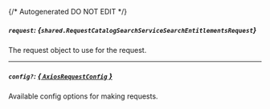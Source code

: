 {/* Autogenerated DO NOT EDIT  */}

##### `request`: *{`shared.RequestCatalogSearchServiceSearchEntitlementsRequest`}*
The request object to use for the request.
<Collapsible>
    <RequestCatalogSearchServiceSearchEntitlementsRequest/>
</Collapsible>

---
##### `config?`: [*{ `AxiosRequestConfig` }*](https://axios-http.com/docs/req_config)
Available config options for making requests.



